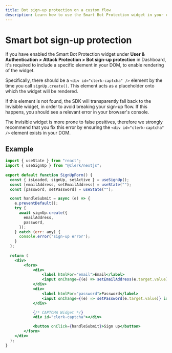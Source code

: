 ```yaml
---
title: Bot sign-up protection on a custom flow
description: Learn how to use the Smart Bot Protection widget in your custom sign-up flow.
---
```


# Smart bot sign-up protection

If you have enabled the Smart Bot Protection widget under **User & Authentication > Attack Protection > Bot sign-up protection** in Dashboard, it's required to include a specific element in your DOM, to enable rendering of the widget.

Specifically, there should be a `<div id="clerk-captcha" />` element by the time you call `signUp.create()`. This element acts as a placeholder onto which the widget will be rendered.

If this element is not found, the SDK will transparently fall back to the Invisible widget, in order to avoid breaking your sign-up flow. If this happens, you should see a relevant error in your browser's console.

The Invisible widget is more prone to false positives, therefore we strongly recommend that you fix this error by ensuring the `<div id="clerk-captcha" />` element exists in your DOM.

## Example
```jsx
import { useState } from "react";
import { useSignUp } from "@clerk/nextjs";
 
export default function SignUpForm() {
  const { isLoaded, signUp, setActive } = useSignUp();
  const [emailAddress, setEmailAddress] = useState("");
  const [password, setPassword] = useState("");

  const handleSubmit = async (e) => {
    e.preventDefault();
    try {
      await signUp.create({
        emailAddress,
        password,
      });
    } catch (err: any) {
      console.error('sign-up error');
    }
  };
 
  return (
    <div>
        <form>
            <div>
                <label htmlFor="email">Email</label>
                <input onChange={(e) => setEmailAddress(e.target.value)} id="email" name="email" type="email" />
            </div>
            <div>
                <label htmlFor="password">Password</label>
                <input onChange={(e) => setPassword(e.target.value)} id="password" name="password" type="password" />
            </div>

            {/* CAPTCHA Widget */}
            <div id="clerk-captcha"></div>

            <button onClick={handleSubmit}>Sign up</button>
        </form>
    </div>
  );
}
```
